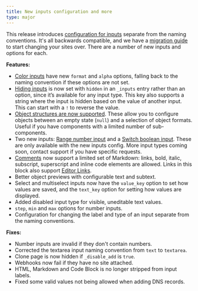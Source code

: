 ```yaml
---
title: New inputs configuration and more
type: major
---
```

This release introduces [configuration for inputs](/documentation/articles/what-are-inputs/) separate from the naming conventions. It's all backwards compatible, and we have a [migration guide](/documentation/articles/migrating-to-input-configuration/) to start changing your sites over. There are a number of new inputs and options for each.

**Features:**

* [Color inputs](/documentation/articles/what-is-a-color-input/) have new `format` and `alpha` options, falling back to the naming convention if these options are not set.
* [Hiding inputs](/documentation/articles/configure-your-inputs/#configuration) is now set with `hidden` in an `_inputs` entry rather than an option, since it’s available for any input type. This key also supports a string where the input is hidden based on the value of another input. This can start with a `!` to reverse the value.
* [Object structures are now supported](/documentation/articles/configure-your-object-inputs/#options). These allow you to configure objects between an empty state (`null`) and a selection of object formats. Useful if you have components with a limited number of sub-components.
* Two new inputs: [Range number input](/documentation/articles/what-is-a-number-input/#range) and a [Switch boolean input](/documentation/articles/what-is-a-boolean-input/#switch). These are only available with the new inputs config. More input types coming soon, contact support if you have specific requests.
* [Comments](/documentation/articles/what-are-inputs/) now support a limited set of Markdown: links, bold, italic, subscript, superscript and inline code elements are allowed. Links in this block also support [Editor Links](/documentation/articles/extending-in-app-navigation-with-editor-links/).
* Better object previews with configurable text and subtext.
* Select and multiselect inputs now have the `value_key` option to set how values are saved, and the `text_key` option for setting how values are displayed.
* Added disabled input type for visible, uneditable text values.
* `step`, `min` and `max` options for number inputs.
* Configuration for changing the label and type of an input separate from the naming conventions.

**Fixes:**

* Number inputs are invalid if they don't contain numbers.
* Corrected the textarea input naming convention from `text` to `textarea`.
* Clone page is now hidden if `_disable_add` is `true`.
* Webhooks now fail if they have no site attached.
* HTML, Markdown and Code Block is no longer stripped from input labels.
* Fixed some valid values not being allowed when adding DNS records.
